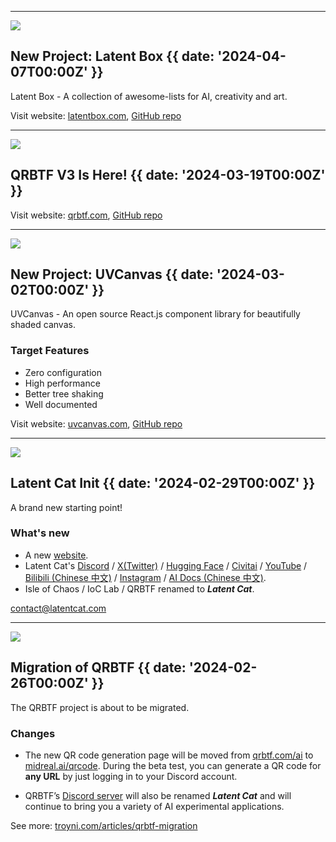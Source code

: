 

---

![](@/images/latentbox.jpg)

## New Project: Latent Box {{ date: '2024-04-07T00:00Z' }}

Latent Box - A collection of awesome-lists for AI, creativity and art.

Visit website: [latentbox.com](https://latentbox.com), [GitHub repo](https://github.com/latentcat/latentbox)

---

![](@/images/qrbtf-kv.jpg)

## QRBTF V3 Is Here! {{ date: '2024-03-19T00:00Z' }}

Visit website: [qrbtf.com](https://qrbtf.com), [GitHub repo](https://github.com/latentcat/qrbtf)

---

![](@/images/uvcanvas.jpg)

## New Project: UVCanvas {{ date: '2024-03-02T00:00Z' }}

UVCanvas - An open source React.js component library for beautifully shaded canvas.

### <SparkleIcon /> Target Features

- Zero configuration
- High performance
- Better tree shaking
- Well documented

Visit website: [uvcanvas.com](https://uvcanvas.com), [GitHub repo](https://github.com/latentcat/uvcanvas)

---

![](@/images/latentcat.jpg)

## Latent Cat Init {{ date: '2024-02-29T00:00Z' }}

A brand new starting point!

### <SparkleIcon /> What's new

- A new [website](https://latentcat.com).
- Latent Cat's [Discord](https://discord.gg/V9CNuqYfte) / [X(Twitter)](https://twitter.com/latent_cat) / [Hugging Face](https://huggingface.co/latentcat) / [Civitai](https://civitai.com/user/LatentCat) / [YouTube](https://www.youtube.com/channel/UCJ5coKDjw7Z0rrMSDajRESA) / [Bilibili (Chinese 中文)](https://space.bilibili.com/3546638018676750/) / [Instagram](https://www.instagram.com/latent.cat/) / [AI Docs (Chinese 中文)](https://aigc.latentcat.com).
- Isle of Chaos / IoC Lab / QRBTF renamed to **_Latent Cat_**.

contact@latentcat.com

---

![](@/images/qrbtf-midreal.jpg)

## Migration of QRBTF {{ date: '2024-02-26T00:00Z' }}

The QRBTF project is about to be migrated.

### <SparkleIcon /> Changes

- The new QR code generation page will be moved from [qrbtf.com/ai](https://qrbtf.com/ai) to [midreal.ai/qrcode](https://midreal.ai/qrcode). During the beta test, you can generate a QR code for **any URL** by just logging in to your Discord account.

- QRBTF’s [Discord server](https://discord.gg/V9CNuqYfte) will also be renamed **_Latent Cat_** and will continue to bring you a variety of AI experimental applications.

See more: [troyni.com/articles/qrbtf-migration](https://troyni.com/articles/qrbtf-migration)
